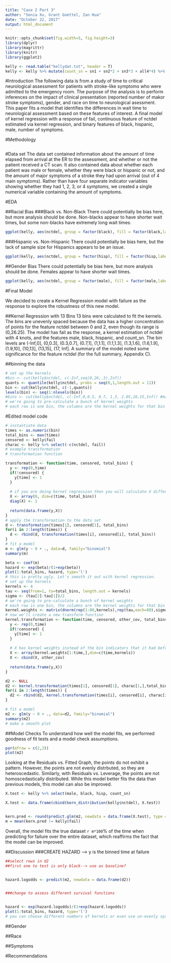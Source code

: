 ```yaml
---
title: "Case 2 Part 3"
author: "Sonia Xu, Grant Goettel, Ian Hua"
date: "October 22, 2017"
output: html_document
---
```


```r
knitr::opts_chunk$set(fig.width=5, fig.height=3) 
library(dplyr)
library(magrittr)
library(knitr)
library(ggplot2)
```


```r
kelly <- read.table("kellydat.txt", header = T)
kelly <- kelly %>% mutate(count_sn = sn1 + sn2*2 + sn3*3 + all4*4) %>% select(-c(sn1, sn2, sn3, all4))
```

<!-- BACKGROUND: Study of time to critical neurological assessment for patients with stroke-like symptoms who are admitted to the emergency room.  A possible predictor is number of major stroke symptoms reported, ranging from 0 to 4.  Treatment for acute stroke includes thrombolytic therapy, which can potentially improve neurological functioning for ischemic stroke patients if administered soon after symptom onset (within 3 hours).  Since treating patients quickly is critically important for their long-term prognosis, minimizing the times from symptom onset to emergency room (ED) arrival, from ED arrival to diagnosis, and from diagnosis to treatment is of paramount concern.
INTEREST: Factors predictive of the time to critical neurological assessment following admission to the ED for n=335 patients with mild to moderate motor impairment.  The goal of the analysis is to perform inferences on the impact of clinical presentation, gender and race on time to neurological assessment.  Clinical presentation is measured as a count of reported major stroke symptoms, including headache, loss of motor skills or weakness, trouble talking or understanding, and vision problems.
-->
#Introduction
The following data is from a study of time to critical neurological assessment for patients with stroke-like symptoms who were admitted to the emergency room. The purpose of the analysis is to perform inferences on the impact of clinical presentation (reported number of makor stroke symptoms), gender, and race on time to neurological asessment. This paper fits a model that identifies the differences in wait time to neurological assessment based on these features of interest. A final model of kernel regression with a response of fail, continuous feature of nctdel estimated via kernel regression, and binary features of black, hispanic, male, number of symptoms.


#Methodology
```r

```

#Data set
The data set contained information about the amount of time elapsed from arrival at the ER to the assessment, and whether or not the patient received a CT scan. It also contained data about whether each patient was male or female, whether they were black or hispanic or not, and the amount of major symptoms of a stroke they had upon arrival (out of 4 main symptoms). Rather than have four separate indicator variables showing whether they had 1, 2, 3, or 4 symptoms, we created a single numerical variable containing the amount of symptoms.

#EDA

##Racial Bias
###Black vs. Non-Black
There could potentially be bias here, but more analysis should be done. Non-blacks appear to have shorter wait times, but some non-blacks have extremely long wait times.

```r

ggplot(kelly, aes(nctdel, group = factor(black), fill = factor(black,labels=c("no", "yes"))),alpha=0.5, adjust=2) + geom_density() + theme_bw() + xlab("Wait Time") + ylab("Frequency of Wait Time") + labs(fill = "Black?") + ggtitle("Differences in Wait Time if Black")
```

###Hispanic vs. Non-Hispanic
There could potentially be bias here, but the lack of sample size for Hispanics appears to be an issue.
```r
ggplot(kelly, aes(nctdel, group = factor(hisp), fill = factor(hisp,labels=c("no", "yes"))),alpha=0.5, adjust=2) + geom_density() + theme_bw() + xlab("Wait Time") + ylab("Frequency of Wait Time") + labs(fill = "Hispanic?") + ggtitle("Differences in Wait Time if Hispanic")
```


##Gender Bias
There could potentially be bias here, but more analysis should be done. Females appear to have shorter wait times.

```r
ggplot(kelly, aes(nctdel, group = factor(male), fill = factor(male,labels=c("no", "yes"))),alpha=0.5, adjust=2) + geom_density() + theme_bw() + xlab("Wait Time") + ylab("Frequency of Wait Time") + labs(fill = "Male?") + ggtitle("Differences in Wait Time if Male")
```

#Final Model

We decided to create a Kernel Regression model with failure as the response to explore the robustness of this new model.

##Kernel Regression with 13 Bins
13 bins were calculated to fit the kernels. The bins are unevenly spaced because the data has a higher concentration of points for the feature nctdel between 0 and 2, even though its range is (0,26.25). The model has fail as the response, a kernel estimation of nctdel with 4 knots, and the features male, black, hispanic, and count_sn. The bin levels are (-Inf,0], (0,0.3], (0.3,0.7], (0.7,1], (1,1.1], (1.1,1.3], (1.3,1.6], (1.6,1.9], (1.9,10], (10,13], (13,15], (17, Inf]. A summary of the model noted some significance for the feature nctdel (for the full summary, Appendix C).

##binning the data

```r
# set up the kernels
#bin <- cut(kelly$nctdel, c(-Inf,seq(0,26,.3),Inf))
quants <- quantile(kelly$nctdel, probs = seq(0,1,length.out = 11))
bin <- cut(kelly$nctdel, c(-1,quants))
levels(bin) <- seq(1:nlevels(bin))
#bins <- cut(kelly$nctdel, c(-Inf,0,0.5, 0.7, 1.3, 2.05,10,15,Inf)) #manually choose bins based on quantiles and my own knowledge
# we're going to pre-calculate a bunch of kernel weights
# each row is one bin, the columns are the kernel weights for that bin
```


#Edited model code
```r
# instantiate data
times <- as.numeric(bin)
total_bins <- max(times)
censored <- kelly$fail
charac <- kelly %>% select(-c(nctdel, fail))
# example transformation
# transformation function

transformation <- function(time, censored, total_bins) {
  y <- rep(0,time)
  if(!censored) {
    y[time] <- 1
  }
  
  # if you are doing kernel regression then you will calculate X differently here (using the kernels)
  X <- array(0, dim=c(time, total_bins))
  diag(X) <- 1
  
  return(data.frame(y,X))
}
# apply the transformation to the data set
d <- transformation(times[1], censored[1], total_bins)
for(i in 2:length(times)) {
  d <- rbind(d, transformation(times[i], censored[i], total_bins))
}
# fit a model
m <- glm(y ~ 0 + ., data=d, family="binomial")
summary(m)

beta <- coef(m)
hazard <- exp(beta)/(1+exp(beta))
plot(1:total_bins, hazard, type='l')
# this is pretty ugly. Let's smooth it out with kernel regression.
# set up the kernels
kernels <- 4
tau <- seq(from=1, to=total_bins, length.out = kernels)
sigma <- (tau[2]-tau[1])/2
# we're going to pre-calculate a bunch of kernel weights
# each row is one bin, the columns are the kernel weights for that bin
kernel.weights <- matrix(dnorm(rep(1:80,kernels),rep(tau,each=80),sigma), ncol=kernels)
# now we'll create a new transform function
kernel.transformation <- function(time, censored, other_cov, total_bins) {
  y <- rep(0,time)
  if(!censored) {
    y[time] <- 1
  }
  
  # X has kernel weights instead of the bin indicators that it had before
  X <- array(kernel.weights[1:time,],dim=c(time,kernels))
  X <- cbind(X, other_cov)
  
  return(data.frame(y,X))
}

d2 <- NULL
d2 <- kernel.transformation(times[1], censored[1], charac[1,],total_bins)
for(i in 2:length(times)) {
  d2 <- rbind(d2, kernel.transformation(times[i], censored[i], charac[i,], total_bins))
}

# fit a model
m2 <- glm(y ~ 0 + ., data=d2, family="binomial")
summary(m2)
# make a smooth plot

```


##Model Checks
To understand how well the model fits, we performed goodness of fit tests and a model check assumptions.
```r
par(mfrow = c(2,2))
plot(m2)
```
Looking at the Residuals vs. Fitted Graph, the points do not exhibit a pattern. However, the points are not evenly distrbuted, so they are heteroscedastic. Similarly, with Residuals vs. Leverage, the points are not homoscedastically distributed. While this model better fits the data than previous models, this model can also be improved. 
```r
X.test <- kelly %>% select(male, black, hisp, count_sn)

X.test <- data.frame(cbind(kern_distribution(kelly$nctdel), X.test))


kern.pred <- round(predict.glm(m2, newdata = data.frame(X.test), type = 'response'))
m = mean(kern.pred != kelly$fail)
```
Overall, the model fits the true dataset `r m*100`% of the time when predicting for failure over the entire dataset, which reaffirms the fact that the model can be improved. 


##Discussion
###CREATE HAZARD --> y is the binned time at failure
```r
##select rows in d2
##first one to test is only black--> use as baseline?


hazard.logodds <- predict(m2, newdata = data.frame(d2))


###change to assess different survival functions


hazard <- exp(hazard.logodds)/(1+exp(hazard.logodds))
plot(1:total_bins, hazard, type='l')
# you can choose different numbers of kernels or even use un-evenly spaced kernels to capture more detail early on where you have more data.
```

##Gender

##Race

##Symptoms


#Recommendations


